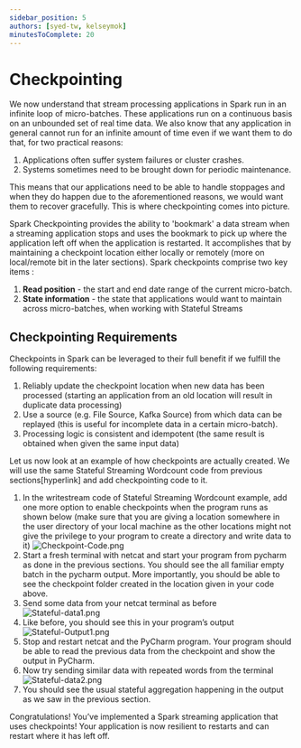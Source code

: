 ```yaml
---
sidebar_position: 5
authors: [syed-tw, kelseymok]
minutesToComplete: 20
---
```


# Checkpointing

We now understand that stream processing applications in Spark run in an infinite loop of micro-batches. These applications run on a continuous basis on an unbounded set of real time data. We also know that any application in general cannot run for an infinite amount of time even if we want them to do that, for two practical reasons:

1. Applications often suffer system failures or cluster crashes.
2. Systems sometimes need to be brought down for periodic maintenance.

This means that our applications need to be able to handle stoppages and when they do happen due to the aforementioned reasons, we would want them to recover gracefully. This is where checkpointing comes into picture.

Spark Checkpointing provides the ability to 'bookmark' a data stream when a streaming application stops and uses the bookmark to pick up where the application left off when the application is restarted. It accomplishes that by maintaining a checkpoint location either locally or remotely (more on local/remote bit in the later sections). Spark checkpoints comprise two key items :

1. **Read position** - the start and end date range of the current micro-batch.
2. **State information** - the state that applications would want to maintain across micro-batches, when working with Stateful Streams

## Checkpointing Requirements

Checkpoints in Spark can be leveraged to their full benefit if we fulfill the following requirements:

1. Reliably update the checkpoint location when new data has been processed (starting an application from an old location will result in duplicate data processing)
2. Use a source (e.g. File Source, Kafka Source) from which data can be replayed (this is useful for incomplete data in a certain micro-batch).
3. Processing logic is consistent and idempotent (the same result is obtained when given the same input data)

Let us now look at an example of how checkpoints are actually created. We will use the same Stateful Streaming Wordcount code from previous sections[hyperlink] and add checkpointing code to it.

1. In the writestream code of Stateful Streaming Wordcount example, add one more option to enable checkpoints when the program runs as shown below (make sure that you are giving a location somewhere in the user directory of your local machine as the other locations might not give the privilege to your program to create a directory and write data to it)
   ![Checkpoint-Code.png](./assets/Checkpoint-Code.png)
2. Start a fresh terminal with netcat and start your program from pycharm as done in the previous sections. You should see the all familiar empty batch in the pycharm output. More importantly, you should be able to see the checkpoint folder created in the location given in your code above.
3. Send some data from your netcat terminal as before
   ![Stateful-data1.png](./assets/Stateful-data1.png)
4. Like before, you should see this in your program’s output
   ![Stateful-Output1.png](./assets/Stateful-Output1.png)
5. Stop and restart netcat and the PyCharm program. Your program should be able to read the previous data from the checkpoint and show the output in PyCharm.
6. Now try sending similar data with repeated words from the terminal
   ![Stateful-data2.png](./assets/Stateful-data2.png)
7. You should see the usual stateful aggregation happening in the output as we saw in the previous section.

Congratulations! You’ve implemented a Spark streaming application that uses checkpoints! Your application is now resilient to restarts and can restart where it has left off.
